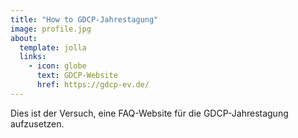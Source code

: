 ```yaml
---
title: "How to GDCP-Jahrestagung"
image: profile.jpg
about:
  template: jolla
  links:
    - icon: globe
      text: GDCP-Website
      href: https://gdcp-ev.de/
---
```


Dies ist der Versuch, eine FAQ-Website für die GDCP-Jahrestagung aufzusetzen.
